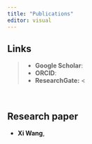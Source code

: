 ```yaml
---
title: "Publications"
editor: visual
---
```



::: {.callout-note}
## Links

>- **Google Scholar**: 
>- **ORCID**: 
>- **ResearchGate:** <
:::

&emsp;

## Research paper

-   **Xi Wang**, 

